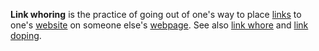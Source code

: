 
'''Link whoring''' is the practice of going out of one's way to place [[links]] to one's [[website]] on someone else's [[webpage]]. See also [[link whore]] and [[link doping]].